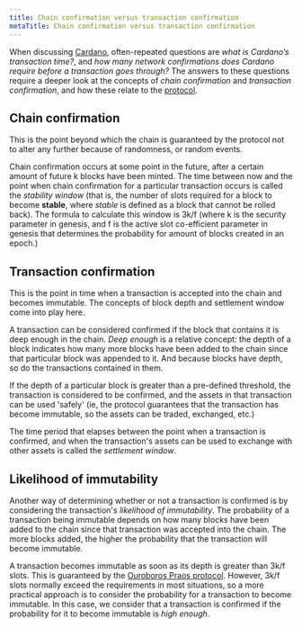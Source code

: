 ```yaml
---
title: Chain confirmation versus transaction confirmation
metaTitle: Chain confirmation versus transaction confirmation
---
```


When discussing [Cardano](https://cardano.org/), often-repeated questions are *what is Cardano’s transaction time?*, and *how many network confirmations does Cardano require before a transaction goes through?* The answers to these questions require a deeper look at the concepts of *chain confirmation* and *transaction confirmation*, and how these relate to the [protocol](https://docs.cardano.org/learn/ouroboros-overview).

## Chain confirmation

This is the point beyond which the chain is guaranteed by the protocol not to alter any further because of randomness, or random events.

Chain confirmation occurs at some point in the future, after a certain amount of future k blocks have been minted. The time between now and the point when chain confirmation for a particular transaction occurs is called the *stability window* (that is, the number of slots required for a block to become **stable**, where *stable* is defined as a block that cannot be rolled back). The formula to calculate this window is 3k/f (where k is the security parameter in genesis, and f is the active slot co-efficient parameter in genesis that determines the probability for amount of blocks created in an epoch.)

## Transaction confirmation

This is the point in time when a transaction is accepted into the chain and becomes immutable. The concepts of block depth and settlement window come into play here.

A transaction can be considered confirmed if the block that contains it is deep enough in the chain. *Deep enough* is a relative concept: the depth of a block indicates how many more blocks have been added to the chain since that particular block was appended to it. And because blocks have depth, so do the transactions contained in them.

If the depth of a particular block is greater than a pre-defined threshold, the transaction is considered to be confirmed, and the assets in that transaction can be used 'safely' (ie, the protocol guarantees that the transaction has become immutable, so the assets can be traded, exchanged, etc.)

The time period that elapses between the point when a transaction is confirmed, and when the transaction's assets can be used to exchange with other assets is called the *settlement window*.

## Likelihood of immutability

Another way of determining whether or not a transaction is confirmed is by considering the transaction's *likelihood of immutability*. The probability of a transaction being immutable depends on how many blocks have been added to the chain since that transaction was accepted into the chain. The more blocks added, the higher the probability that the transaction will become immutable.

A transaction becomes immutable as soon as its depth is greater than 3k/f slots. This is guaranteed by the [Ouroboros Praos protocol](https://eprint.iacr.org/2017/573.pdf). However, 3k/f slots normally exceed the requirements in most situations, so a more practical approach is to consider the probability for a transaction to become immutable. In this case, we consider that a transaction is confirmed if the probability for it to become immutable is *high enough*.
